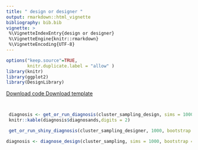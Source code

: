 ```yaml
---
title: " design or designer " 
output: rmarkdown::html_vignette
bibliography: bib.bib
vignette: >
 %\VignetteIndexEntry{design or designer}
 %\VignetteEngine{knitr::rmarkdown}
 %\VignetteEncoding{UTF-8}
---
```

              
```r
options("keep.source"=TRUE,
        knitr.duplicate.label = "allow" )
library(knitr)
library(ggplot2)
library(DesignLibrary)
```
              
<div class="btn-group">
  <a class="btn btn-primary" href="http://declaredesign.org/articles/cluster_sampling.R">
     <i class="fa fa-code" title = "Download code for design" fa-2x></i> Download code
  </a>
  <a class="btn btn-primary" href="http://declaredesign.org/articles/cluster_sampling_designer.RDS">
     <i class="fa fa-clipboard" title = "Download template for design" fa-2x></i> Download template
  </a> 
</div>
            
  



```r
```

  
```r
```
  

```r
 diagnosis <- get_or_run_diagnosis(cluster_sampling_design, sims = 1000, bootstrap = FALSE)
 knitr::kable(diagnosis$diagnosands,digits = 2)
```
  
  

```r
 get_or_run_shiny_diagnosis(cluster_sampling_designer, 1000, bootstrap = FALSE)
```
                     

```r
diagnosis <- diagnose_design(cluster_sampling, sims = 1000, bootstrap = FALSE)
```


